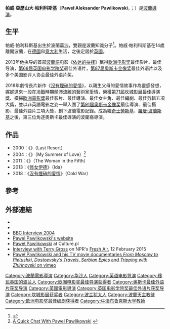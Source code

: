 {{noteTA
|T=zh-cn:帕维乌·帕夫利科夫斯基; zh-tw:帕威·帕利科斯基; zh-hk:彭維·彭域高斯基; 
|G1=Movie
|G2=Show
|1=zh-cn:帕维乌·帕夫利科夫斯基; zh-tw:帕威·帕利科斯基; zh-hk:彭維·彭域高斯基; 
}}
{{Infobox actor
| type = 導演
| name = 帕威·帕利科斯基<br />Paweł Pawlikowski
| image = Pawel Pawlikowski (cropped).jpg 
| birth_name =Paweł Aleksander Pawlikowski
| birth_date = {{Birth date and age|1957|9|15|df=yes}}
| birth_place = [[波蘭人民共和國|波蘭]][[華沙|華沙]]
| academyawards = '''[[奧斯卡最佳國際影片獎|最佳外語片]]'''<br>2014 《[[依達的抉擇|依達的抉擇]]》
| baftaawards = '''最佳新人'''<br>2001 《{{tsl|en|Last Resort (2000 film)|單親相愛的日子}}》 <br> '''[[英國電影學院獎最佳英國電影|最佳英國電影]]'''<br>2005 《{{tsl|en|My Summer of Love|夏日午後的初纏愛戀}}》 <br> '''[[英國電影學院獎最佳外語片|最佳外語片]]'''<br>2015 《[[依達的抉擇|依達的抉擇]]》
| cannesfilmawards = '''[[最佳導演獎_(坎城影展)|最佳導演獎]]'''<br>2018 《[[沒有煙硝的愛情|沒有煙硝的愛情]]》
| spouse = {{marriage|[[瑪高莎·貝拉|瑪高莎·貝拉]]|2017}}
}}

'''帕威·亞歷山大·帕利科斯基'''（'''Paweł Aleksander Pawlikowski'''，{{IPA-pl|ˈpavɛw alɛˈksandɛr pavliˈkɔfskʲi}}；{{bd|1957年|9月15日}}）是[[波蘭|波蘭]][[導演|導演]]。

==生平==
帕威·帕利科斯基出生於波蘭[[華沙|華沙]]，雙親是波蘭知識分子<ref name="tab1">{{Cite web |url=http://www.tabletmag.com/jewish-arts-and-culture/170850/hoberman-ida-pawlikoski |title=存档副本 |access-date=2014-08-30 |archive-date=2017-11-27 |archive-url=https://web.archive.org/web/20171127091601/http://www.tabletmag.com/jewish-arts-and-culture/170850/hoberman-ida-pawlikoski |dead-url=no }}</ref>。帕威·帕利科斯基在14歲離開波蘭，在[[德國|德國]]和[[意大利|意大利]]生活，之後定居於[[英國|英國]]。

2013年他执导的首部[[波蘭語|波蘭語]]电影《[[依达的抉择|依达的抉择]]》赢得[[欧洲电影奖|欧洲电影奖]]最佳影片、最佳导演，[[第68届英国电影学院奖|第68届英国电影学院奖]]最佳外语片，[[第87届奥斯卡金像奖|第87届奥斯卡金像奖]]最佳外语片以及多个美国影评人协会最佳外语片奖。

2018年劇情長片新作《[[沒有煙硝的愛情|沒有煙硝的愛情]]》，以親生父母的愛情故事作為靈感發想，娓娓道來一段在[[冷戰|冷戰]]時期顛沛流離的藝術家愛情，榮獲[[第71屆坎城影展|第71屆坎城影展]]最佳導演獎、橫掃[[歐洲電影獎|歐洲電影獎]]最佳影片、最佳導演、最佳女主角、最佳編劇、最佳剪輯五項大獎，並以非英語電影之姿一舉入圍了[[第91届奥斯卡金像奖|第91届奥斯卡金像奖]]最佳導演、最佳攝影、最佳外語片三項大獎，創下波蘭電影記錄。成為繼[[奇士勞斯基|奇士勞斯基]]、[[羅曼·波蘭斯基|羅曼·波蘭斯基]]之後，第三位角逐奧斯卡最佳導演的波蘭裔導演。

==作品==
*2000：《{{tsl|en|Last Resort (2000 film)|單親相愛的日子}}》（Last Resort）
*2004：《{{tsl|en|My Summer of Love|夏日午後的初纏愛戀}}》（My Summer of Love）<ref>[http://www.kamera.co.uk/interviews/a_quick_chat_with_pawel_pawlikowski.php A Quick Chat With Pawel Pawlikowski] {{webarchive|url=https://web.archive.org/web/20090306010822/http://www.kamera.co.uk/interviews/a_quick_chat_with_pawel_pawlikowski.php |date=2009-03-06 }}</ref> 
*2011：《{{tsl|en|The Woman in the Fifth|第五區的女人}}》（The Woman in the Fifth）
*2013：《[[修女伊德|修女伊德]]》（Ida）
*2018：《[[沒有煙硝的愛情|沒有煙硝的愛情]]》（Cold War）

== 參考 ==
{{reflist}}

==外部連結==
* {{IMDb name|0667734}}
* {{douban people|1294136}}
* [https://www.bbc.co.uk/films/2004/10/11/pawel_pawlikowski_my_summer_of_love_interview.shtml BBC Interview 2004] {{Wayback|url=https://www.bbc.co.uk/films/2004/10/11/pawel_pawlikowski_my_summer_of_love_interview.shtml |date=20210308124821 }}
* [https://web.archive.org/web/20190201180642/http://pawelpawlikowski.co.uk/ Pawel Pawlikowski's website]
* [https://culture.pl/en/artist/pawel-pawlikowski Paweł Pawlikowski] {{Wayback|url=https://culture.pl/en/artist/pawel-pawlikowski |date=20210224171334 }} at Culture.pl
* [https://www.npr.org/2015/02/12/385742784/ida-director-made-film-to-recover-the-poland-of-his-childhood Interview with Terry Gross] {{Wayback|url=https://www.npr.org/2015/02/12/385742784/ida-director-made-film-to-recover-the-poland-of-his-childhood |date=20210122060340 }} on NPR's [[Fresh_Air|Fresh Air]], 12 February 2015
* [https://vimeo.com/user20670040 Paweł Pawlikowski and his TV movie documentaries ''From Moscow to Pietushki'', ''Dostoevsky’s Travels'', ''Serbian Epics'' and ''Tripping with Zhirinovski'' on vimeo] {{Wayback|url=https://vimeo.com/user20670040 |date=20201120130736 }}

{{帕貝爾·帕夫利柯夫斯基}}
{{歐洲電影獎最佳導演}}
{{奥斯卡最佳外语片奖 (2001–2020)}}
{{坎城影展最佳導演獎}}
{{Authority control}}
{{DEFAULTSORT:Pawlikowski, Pawel}}
[[Category:波蘭電影導演|Category:波蘭電影導演]]
[[Category:华沙人|Category:华沙人]]
[[Category:英语电影导演|Category:英语电影导演]]
[[Category:移民英国的波兰人|Category:移民英国的波兰人]]
[[Category:欧洲电影奖最佳导演获得者|Category:欧洲电影奖最佳导演获得者]]
[[Category:奥斯卡最佳外语片获奖导演|Category:奥斯卡最佳外语片获奖导演]]
[[Category:英國電影導演|Category:英國電影導演]]
[[Category:英国电影学院奖最佳外语片获奖导演|Category:英国电影学院奖最佳外语片获奖导演]]
[[Category:坎城影展获奖者|Category:坎城影展获奖者]]
[[Category:波兰犹太人|Category:波兰犹太人]]
[[Category:波蘭天主教徒|Category:波蘭天主教徒]]
[[Category:欧洲电影奖最佳编剧获得者|Category:欧洲电影奖最佳编剧获得者]]
[[Category:牛津布鲁克斯大学教師|Category:牛津布鲁克斯大学教師]]